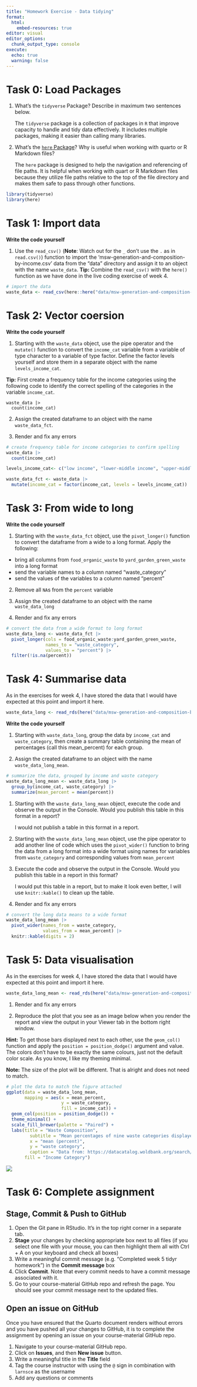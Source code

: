 ```yaml
---
title: "Homework Exercise - Data tidying"
format:
  html:
    embed-resources: true
editor: visual
editor_options: 
  chunk_output_type: console
execute:
  echo: true
  warning: false
---
```


# Task 0: Load Packages

1.  What's the `tidyverse` Package? Describe in maximum two sentences below.

    The `tidyverse` package is a collection of packages in `R` that improve capacity to handle and tidy data effectively. It includes multiple packages, making it easier than calling many libraries.

2.  What's the [`here` Package](https://here.r-lib.org/articles/here.html)? Why is useful when working with quarto or R Markdown files?

    The `here` package is designed to help the navigation and referencing of file paths. It is helpful when working with quart or R Markdown files because they utilize file paths relative to the top of the file directory and makes them safe to pass through other functions.

```r
library(tidyverse)
library(here)
```

# Task 1: Import data

**Write the code yourself**

1.  Use the `read_csv()` (**Note**: Watch out for the `_` don't use the `.` as in `read.csv()`) function to import the 'msw-generation-and-composition-by-income.csv' data from the "data" directory and assign it to an object with the name `waste_data`. **Tip:** Combine the `read_csv()` with the `here()` function as we have done in the live coding exercise of week 4.

```r
# import the data
waste_data <- read_csv(here::here("data/msw-generation-and-composition-by-income.csv"))

```

# Task 2: Vector coersion

**Write the code yourself**

1.  Starting with the `waste_data` object, use the pipe operator and the `mutate()` function to convert the `income_cat` variable from a variable of type character to a variable of type factor. Define the factor levels yourself and store them in a separate object with the name `levels_income_cat`.

**Tip:** First create a frequency table for the income categories using the following code to identify the correct spelling of the categories in the variable `income_cat`.

```         
waste_data |> 
  count(income_cat)
```

2.  Assign the created dataframe to an object with the name `waste_data_fct`.

3.  Render and fix any errors

```r
# create frequency table for income categories to confirm spelling 
waste_data |> 
  count(income_cat)

levels_income_cat<- c("low income", "lower-middle income", "upper-middle income", "high income")

waste_data_fct <- waste_data |> 
  mutate(income_cat = factor(income_cat, levels = levels_income_cat))
```

# Task 3: From wide to long

**Write the code yourself**

1.  Starting with the `waste_data_fct` object, use the `pivot_longer()` function to convert the dataframe from a wide to a long format. Apply the following:

-   bring all columns from `food_organic_waste` to `yard_garden_green_waste` into a long format
-   send the variable names to a column named "waste_category"
-   send the values of the variables to a column named "percent"

2.  Remove all `NA`s from the `percent` variable

3.  Assign the created dataframe to an object with the name `waste_data_long`

4.  Render and fix any errors

```r
# convert the data from a wide format to long format
waste_data_long <- waste_data_fct |> 
  pivot_longer(cols = food_organic_waste:yard_garden_green_waste,
               names_to = "waste_category",
               values_to = "percent") |> 
  filter(!is.na(percent))


```

# Task 4: Summarise data

As in the exercises for week 4, I have stored the data that I would have expected at this point and import it here.

```r
waste_data_long <- read_rds(here("data/msw-generation-and-composition-by-income-long.rds"))
```

**Write the code yourself**

1.  Starting with `waste_data_long`, group the data by `income_cat` and `waste_category`, then create a summary table containing the mean of percentages (call this mean_percent) for each group.

2.  Assign the created dataframe to an object with the name `waste_data_long_mean`.

```r
# summarize the data, grouped by income and waste category
waste_data_long_mean <- waste_data_long |> 
  group_by(income_cat, waste_category) |> 
  summarize(mean_percent = mean(percent))

```

1.  Starting with the `waste_data_long_mean` object, execute the code and observe the output in the Console. Would you publish this table in this format in a report?

    I would not publish a table in this format in a report.

2.  Starting with the `waste_data_long_mean` object, use the pipe operator to add another line of code which uses the `pivot_wider()` function to bring the data from a long format into a wide format using names for variables from `waste_category` and corresponding values from `mean_percent`

3.  Execute the code and observe the output in the Console. Would you publish this table in a report in this format?

    I would put this table in a report, but to make it look even better, I will use `knitr::kable()` to clean up the table.

4.  Render and fix any errors

```r
# convert the long data means to a wide format
waste_data_long_mean |> 
  pivot_wider(names_from = waste_category,
              values_from = mean_percent) |> 
  knitr::kable(digits = 2)
```

# Task 5: Data visualisation

As in the exercises for week 4, I have stored the data that I would have expected at this point and import it here.

```r

waste_data_long_mean <- read_rds(here("data/msw-generation-and-composition-by-income-long-mean.rds"))

```

1.  Render and fix any errors

2.  Reproduce the plot that you see as an image below when you render the report and view the output in your Viewer tab in the bottom right window.

**Hint:** To get those bars displayed next to each other, use the `geom_col()` function and apply the `position = position_dodge()` argument and value. The colors don't have to be exactly the same colours, just not the default color scale. As you know, I like my theming minimal.

**Note:** The size of the plot will be different. That is alright and does not need to match.

```r
# plot the data to match the figure attached
ggplot(data = waste_data_long_mean, 
       mapping = aes(x = mean_percent,
                     y = waste_category,
                     fill = income_cat)) +
  geom_col(position = position_dodge()) +
  theme_minimal() +
  scale_fill_brewer(palette = "Paired") +
  labs(title = "Waste Composition",
         subtitle = "Mean percentages of nine waste categories displayed by income categories",
         x = "mean (percent)",
         y = "waste category",
         caption = "Data from: https://datacatalog.woldbank.org/search/dataset/0039597",
       fill = "Income Category")

```

![](figs/fig-01-mean-waste-composition-by-income.png)

# Task 6: Complete assignment

## Stage, Commit & Push to GitHub

1.  Open the Git pane in RStudio. It's in the top right corner in a separate tab.
2.  **Stage** your changes by checking appropriate box next to all files (if you select one file with your mouse, you can then highlight them all with Ctrl + A on your keyboard and check all boxes)
3.  Write a meaningful commit message (e.g. "Completed week 5 tidyr homework") in the **Commit message** box
4.  Click **Commit**. Note that every commit needs to have a commit message associated with it.
5.  Go to your course-material GitHub repo and refresh the page. You should see your commit message next to the updated files.

## Open an issue on GitHub

Once you have ensured that the Quarto document renders without errors and you have pushed all your changes to GitHub, it is to complete the assignment by opening an issue on your course-material GitHub repo.

1.  Navigate to your course-material GitHub repo.
2.  Click on **Issues**, and then **New issue** button.
3.  Write a meaningful title in the **Title** field
4.  Tag the course instructor with using the `@` sign in combination with `larnsce` as the username
5.  Add any questions or comments

